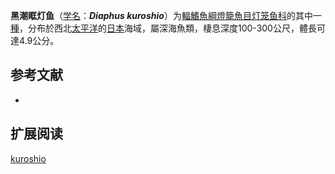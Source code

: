 {{Speciesbox
| name = 黑潮眶灯鱼
| status = NE
| status_system = IUCN3.1
| image = 
| genus = Diaphus
| species = kuroshio
| authority = Kawaguchi & Nafpaktitis, 1978
| synonyms = 
}}

'''黑潮眶灯鱼'''（[[学名|学名]]：'''''Diaphus kuroshio'''''）为[[輻鰭魚綱|輻鰭魚綱]][[燈籠魚目|燈籠魚目]][[灯笼鱼科|灯笼鱼科]]的其中一[[種|種]]，分布於西北[[太平洋|太平洋]]的[[日本|日本]]海域，屬深海魚類，棲息深度100-300公尺，體長可達4.9公分。

== 参考文献 ==
{{refbegin}}
*{{FishBase_species|genus=Diaphus|species=kuroshio|year=2012|month=1}}
{{refend}}

==扩展阅读==
{{refbegin}}
{{Wikispecies-inline|Diaphus kuroshio|黑潮眶灯鱼}}
{{refend}}
{{Taxonbar|from=Q1955476}}

[[Category:眶灯鱼属|kuroshio]]


{{灯笼鱼目小作品}}